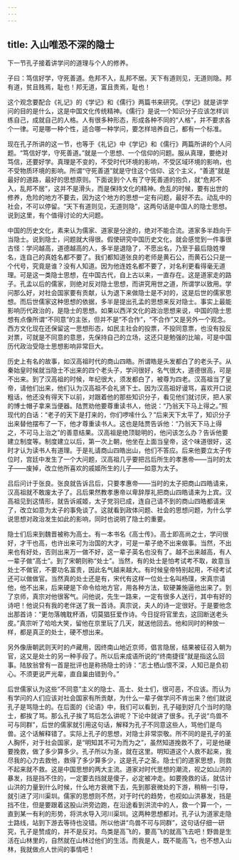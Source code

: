 ```yaml
---
---
---
```

title: 入山唯恐不深的隐士
---




下一节孔子接着讲学问的道理与个人的修养。

子曰：笃信好学，守死善道。危邦不入，乱邦不居。天下有道则见，无道则隐。邦有道，贫且贱焉，耻也！邦无道，富且贵焉，耻也！

这个观念要配合《礼记》的《学记》和《儒行》两篇书来研究。《学记》就是讲学问的目的是什么，这是中国文化传统精神。《儒行》是说一个知识分子应该怎样训练自己，成就自己的人格。人有很多种形态，形成各种不同的“人格”，并不要求各个一律。可是哪一种个性，适合哪一种学问，要怎样培养自己，都有一个标准。

现在孔子所讲的这一节，也等于《礼记》中《学记》和《儒行》两篇所讲的个人问题。“笃信好学，守死善道。”就是一个思想、一个信仰的问题。服从真理，要绝对笃信，还要好学。真理是不变的，不受时代环境的影响，不受区域环境的影响，也不受物质环境的影响。所谓“守死善道”就是守住这个信仰、这个主义，“善道”就是最好的道路，最好的思想原则。下面说到个人有了守死善道的抱负，就“危邦不入，乱邦不居”，这并不是滑头，而是保持文化的精神。危乱的时候，要有出世的修养，危险的地方不要去，因为这个地方的思想一定有问题，最好不去。动乱中的社会，不可以停留。“天下有道则见，无道则隐”，这两句话是中国人的隐士思想。说到这里，有个值得讨论的大问题。

中国的历史文化，素来认为儒家、道家是分途的，绝对不能合流。道家多半趋向于当隐士。说到隐士，问题就大得很。假使研究中国历史文化，就会感觉到一件事很古怪：学问越高，道德越高的人，多半是退隐了，不愿出名，乃至于最后隐姓埋名，连自己的真姓名都不要了。我们都知道张良的老师是黄石公，而黄石公只是一个代号，究竟是谁？没有人知道。因为他连姓名都不要了，对名利更看得毫无道理。可是这一类隐士思想，在中国古代，自上古以来，一直存在。这是道家走的路子。孔孟以后的儒家，则绝对反对隐士思想，而讲究用世之道，所谓学以致用。学问那么好，对社会国家要有贡献，认为退下来做隐士是不对的，这是后世的儒家思想。而后世儒家这种思想的依据，多半是提出孔孟的思想来反对隐士。事实上最能影响历代政治的，是隐士的思想。如果以西洋文化的政治思想来说，中国的隐士思想有点像所谓“不同意”的主张，但并不是“不合作”，“不合作”又是另外一个观念。西方文化现在还保留这一思想形态，如民主社会的投票，不投同意票，也没有投反对票，可就是不同意的意思，先保持自己的立场，这还只是勉强的比喻，可是中国历代政治受隐士思想影响非常巨大。

历史上有名的故事，如汉高祖时代的商山四皓。所谓皓是头发都白了的老头子。从秦始皇时候就当隐士不出来的四个老头子，学问很好，名气很大，道德很高，可是不出来。到了汉高祖的时候，年纪很大，须发都白了，被尊为四老。汉高祖当了皇帝，请他们出来，他们认为汉高祖不会礼贤下士。因为汉高祖好谩骂，喜欢开口说粗话，他还没有得天下以前，对跟着他的那些知识分子，看见他们就讨厌，把人家的博士帽子拿来当便器。陆贾劝他要尊重读书人，他说：“乃翁天下马上得之。”照现代的白话：“老子的天下是打来的，你们啰嗦什么？”后来天下太平了，知识分子出来替他摆布了一下，他才尊重读书人。这也是陆贾告诉他：“乃翁天下马上得之，不可马上治之”的善意结果。汉高祖是绝顶聪明的，他问该怎么办？告诉他要建立制度等。制度建立以后，第一次上朝，他坐在上面当皇帝，这个味道很好，这时才认为读书人有道理。于是礼请商山四皓出山，他们不答应。后来他要立太子传位时，宫廷中发生了一个大问题，汉高祖几乎要把吕后所生的孝惠帝——当时的太子——废掉，改立他所喜欢的戚姬所生的儿子——如意为太子。

吕后问计于张良。张良就告诉吕后，只要孝惠帝——当时的太子把商山四皓请来，汉高祖就不敢废太子了。吕后果然教孝惠帝以卑辞厚礼把商山四皓请来为上宾。汉高祖见到这情形，就告诉戚姬，太子党羽已成，连自己请不到的商山四皓都请来了，改立如意为太子的事免谈了。这就看到政体问题、社会的思想问题，为什么学说思想对政治发生如此的影响，同时也说明了隐士的重要。

隐士们后来到魏晋被称为高士。有一本书名《高士传》。高士即高尚之士，学问很好，才干也高，也许出来可为治国的大才，可是一辈子绝不出来做事。当然，不出来也有好处，否则出来万一做不好，这一辈子英名也没有了。越不出来越高，有人一辈子做“高士”。到了宋朝则称“处士”。当然，有的处士是怕考试考不取，故意当处士不做官，不要功名富贵，因此名气越来越大。有时候皇帝特别起用，不经考试还可以做做官。当然真的处士还是有，宋代有这样一位处士名叫杨璞，宋真宗请他，他不出来，后来硬是下命令给地方官，用各种方法，软硬兼施逼他出来了。到了京师，真宗对他很客气。问他说，先生一路来，一定有很多人送行，其中有好的诗吧！他说只有我的老伴送了我一首诗。真宗说，夫人的诗一定很好。于是要他念出那首诗：“更勿落魄耽杯酒，切莫猖狂爱作诗。今日捉将官里去，这回断送老头皮。”真宗听了哈哈大笑，留他在京里玩了几天，就送他回去。他和同时的种放一样，都是真正的处士，硬不想出来。

另外像唐朝武则天时的卢藏用，因终南山地近京师，倡言隐居，结果被征召入朝为官，这又是处士的另一种手段了。所以后来成语所说的“终南捷径”就是指这么回事。陆放翁曾有一首是批评也是称扬隐士的诗：“志士栖山恨不深，人知已是负初心。不须更说严光辈，直自巢由错到今。”

后世儒家认为这些“不同意”主义的隐士、高士、处士们，很可恶，不应该。而认为有学问的人们应该对社会国家有所贡献，为什么一辈子做学问不肯出来？他们就说孔子是骂隐士的。在后面的《论语》中，我们可以看到，孔子碰到好几个当时的隐士，都挨了骂。那么孔子挨了骂后怎么讲呢？下论中就讲了很多。孔子说“鸟兽不可与同群”，后世的儒家就引用这句话，解释为孔子不同意这些人，骂他们是鸟兽。这个话解释错了。实际上孔子的思想，对隐士非常崇敬。所不同的是孔子的圣人胸怀，对于社会国家，是“明知其不可为而为之”，虽然知道挽救不了，可是他硬要挽救，做了多少算多少。孔子所以为圣，就在这里。明知道这个人救不起来，我尽我的心力去救他，救得了多少算多少，这是孔子之圣。隐士们的道家思想，则救不起来就不救。这是中国思想的两大主流。道家对时代思想的潮流，视之如山洪的暴发，挡是挡不住的，一定要去挡就是傻子，必定被冲走。如要挽救的话，就估计山洪的力量到什么时候，什么地方衰微下去，先到那衰微处的下游，稍稍一引导，就引进了河川渠圳。儒家的思想则不然，对于时代的趋势，也视如山洪暴发，挡是挡不住，但是要跟着这股山洪旁边跑，在沿途看到洪流中的人，救一个算一个，一直到某一有利的形势，将洪水导入河川渠圳。这两种思想都对。孔子认为道家走隐士路线，站到下游去等待也没错。所以他讲“鸟兽不可与同群”，这句话仔细一研究，孔子是赞成的，并不是反对。鸟类是高飞的，要高飞的就高飞去吧！野兽是生活在山林里的，自然就在山林过他们的生活。而我是人，既不能高飞，也不想入山林，我就做点人世间的事情吧！